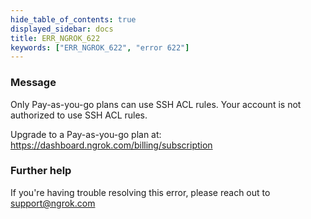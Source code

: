 ```yaml
---
hide_table_of_contents: true
displayed_sidebar: docs
title: ERR_NGROK_622
keywords: ["ERR_NGROK_622", "error 622"]
---
```


### Message

Only Pay-as-you-go plans can use SSH ACL rules.
Your account is not authorized to use SSH ACL rules.

Upgrade to a Pay-as-you-go plan at: https://dashboard.ngrok.com/billing/subscription

### Further help

If you're having trouble resolving this error, please reach out to [support@ngrok.com](mailto:support@ngrok.com?subject=Help%20with%20ERR_NGROK_622)
